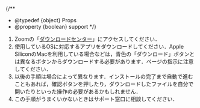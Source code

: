 
{/**
  * @typedef {object} Props
  * @property {boolean} support
  */}

1. Zoomの「[ダウンロードセンター](https://zoom.us/download)」にアクセスしてください．
2. 使用しているOSに対応するアプリをダウンロードしてください．Apple SiliconのMacを利用している場合などは，青色の「ダウンロード」ボタンとは異なるボタンからダウンロードする必要があります．ページの指示に注意してください．
3. 以後の手順は場合によって異なります．インストールの完了まで自動で進むこともあれば，確認ボタンを押したり，ダウンロードしたファイルを自分で開いたりといった操作の必要があるかもしれません．
4. この手順がうまくいかないときはサポート窓口に相談してください．

<Support lang="ja" show={props.support} />
